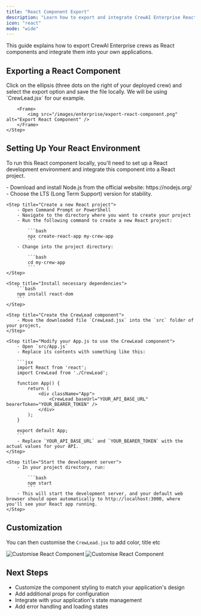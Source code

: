 ```yaml
---
title: "React Component Export"
description: "Learn how to export and integrate CrewAI Enterprise React components into your applications"
icon: "react"
mode: "wide"
---
```


This guide explains how to export CrewAI Enterprise crews as React components and integrate them into your own applications.

## Exporting a React Component

<Steps>
    <Step title="Export the Component">
        Click on the ellipsis (three dots on the right of your deployed crew) and select the export option and save the file locally. We will be using `CrewLead.jsx` for our example.

        <Frame>
            <img src="/images/enterprise/export-react-component.png" alt="Export React Component" />
        </Frame>
    </Step>
</Steps>

## Setting Up Your React Environment

To run this React component locally, you'll need to set up a React development environment and integrate this component into a React project.

<Steps>
    <Step title="Install Node.js">
        - Download and install Node.js from the official website: https://nodejs.org/
        - Choose the LTS (Long Term Support) version for stability.
    </Step>

    <Step title="Create a new React project">
        - Open Command Prompt or PowerShell
        - Navigate to the directory where you want to create your project
        - Run the following command to create a new React project:

            ```bash
            npx create-react-app my-crew-app
            ```
        - Change into the project directory:
        
            ```bash
            cd my-crew-app
            ```
    </Step>

    <Step title="Install necessary dependencies">
        ```bash
        npm install react-dom
        ```
    </Step>

    <Step title="Create the CrewLead component">
        - Move the downloaded file `CrewLead.jsx` into the `src` folder of your project,
    </Step>

    <Step title="Modify your App.js to use the CrewLead component">
        - Open `src/App.js`
        - Replace its contents with something like this:

        ```jsx
        import React from 'react';
        import CrewLead from './CrewLead';

        function App() {
            return (
                <div className="App">
                    <CrewLead baseUrl="YOUR_API_BASE_URL" bearerToken="YOUR_BEARER_TOKEN" />
                </div>
            );
        }

        export default App;
        ```
        - Replace `YOUR_API_BASE_URL` and `YOUR_BEARER_TOKEN` with the actual values for your API.
    </Step>

    <Step title="Start the development server">
        - In your project directory, run:
        
            ```bash
            npm start
            ```
        - This will start the development server, and your default web browser should open automatically to http://localhost:3000, where you'll see your React app running.
    </Step>
</Steps>

## Customization

You can then customise the `CrewLead.jsx` to add color, title etc

<Frame>
    <img src="/images/enterprise/customise-react-component.png" alt="Customise React Component" />
</Frame>
<Frame>
    <img src="/images/enterprise/customise-react-component-2.png" alt="Customise React Component" />
</Frame>

## Next Steps

- Customize the component styling to match your application's design
- Add additional props for configuration
- Integrate with your application's state management
- Add error handling and loading states 